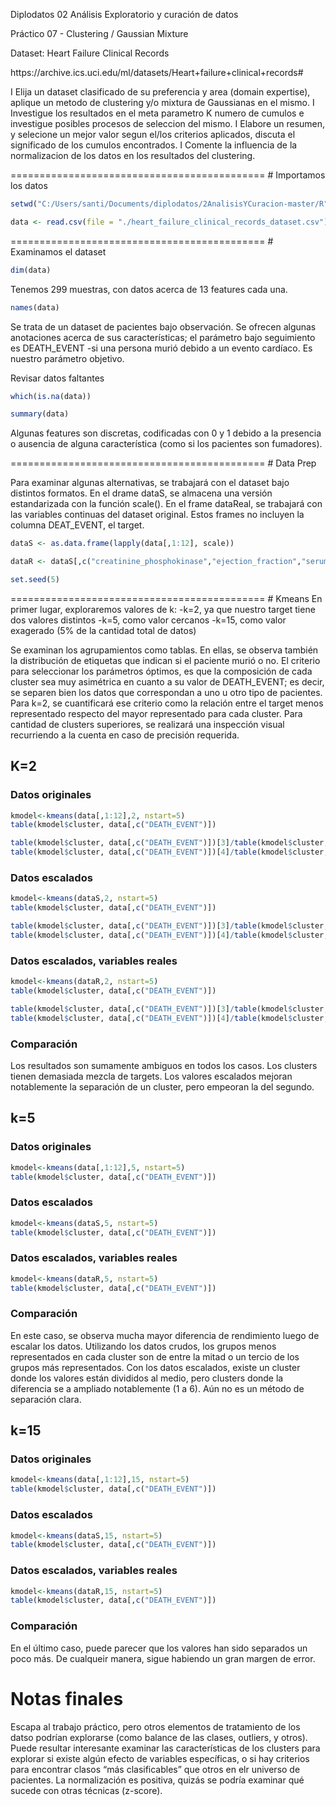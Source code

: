 Diplodatos
02 Análisis Exploratorio y curación de datos

Práctico 07 - Clustering / Gaussian Mixture

Dataset: Heart Failure Clinical Records

https://archive.ics.uci.edu/ml/datasets/Heart+failure+clinical+records#

I Elija un dataset clasificado de su preferencia y area (domain expertise), aplique un metodo de clustering y/o mixtura de Gaussianas en el mismo.
I Investigue los resultados en el meta parametro K numero de cumulos e investigue posibles procesos de seleccion del mismo.
I Elabore un resumen, y selecione un mejor valor segun el/los criterios aplicados, discuta el significado de los cumulos encontrados.
I Comente la influencia de la normalizacion de los datos en los resultados del clustering.


============================================
# Importamos los datos

```r
setwd("C:/Users/santi/Documents/diplodatos/2AnalisisYCuracion-master/R")
```

```r
data <- read.csv(file = "./heart_failure_clinical_records_dataset.csv")
```


============================================
# Examinamos el dataset

```r
dim(data)
```

Tenemos 299 muestras, con datos acerca de 13 features cada una.

```r
names(data)
```

Se trata de un dataset de pacientes bajo observación. Se ofrecen algunas anotaciones acerca de sus características; el parámetro bajo seguimiento es DEATH_EVENT -si una persona murió debido a un evento cardíaco. Es nuestro parámetro objetivo.

Revisar datos faltantes
```r
which(is.na(data))
```

```r
summary(data)
```

Algunas features son discretas, codificadas con 0 y 1 debido a la presencia o ausencia de alguna característica (como si los pacientes son fumadores).

============================================
# Data Prep

Para examinar algunas alternativas, se trabajará con el dataset bajo distintos formatos. En el drame dataS, se almacena una versión estandarizada con la función scale(). En el frame dataReal, se trabajará con las variables continuas del dataset original.
Estos frames no incluyen la columna DEAT_EVENT, el target.

```r
dataS <- as.data.frame(lapply(data[,1:12], scale))
```


```r
dataR <- dataS[,c("creatinine_phosphokinase","ejection_fraction","serum_creatinine","serum_sodium","platelets")]
```

```r
set.seed(5)
```


============================================
# Kmeans
En primer lugar, exploraremos valores de k:
-k=2, ya que nuestro target tiene dos valores distintos
-k=5, como valor cercanos
-k=15, como valor exagerado (5% de la cantidad total de datos)

Se examinan los agrupamientos como tablas. En ellas, se observa también la distribución de etiquetas que indican si el paciente murió o no. El criterio para seleccionar los parámetros óptimos, es que la composición de cada cluster sea muy asimétrica en cuanto a su valor de DEATH_EVENT; es decir, se separen bien los datos que correspondan a uno u otro tipo de pacientes.
Para k=2, se cuantificará ese criterio como la relación entre el target menos representado respecto del mayor representado para cada cluster. Para cantidad de clusters superiores, se realizará una inspección visual recurriendo a la cuenta en caso de precisión requerida.


## K=2
### Datos originales
```r
kmodel<-kmeans(data[,1:12],2, nstart=5)
table(kmodel$cluster, data[,c("DEATH_EVENT")])
```
```r
table(kmodel$cluster, data[,c("DEATH_EVENT")])[3]/table(kmodel$cluster, data[,c("DEATH_EVENT")])[1]
table(kmodel$cluster, data[,c("DEATH_EVENT")])[4]/table(kmodel$cluster, data[,c("DEATH_EVENT")])[2]
```

### Datos escalados
```r
kmodel<-kmeans(dataS,2, nstart=5)
table(kmodel$cluster, data[,c("DEATH_EVENT")])
```
```r
table(kmodel$cluster, data[,c("DEATH_EVENT")])[3]/table(kmodel$cluster, data[,c("DEATH_EVENT")])[1]
table(kmodel$cluster, data[,c("DEATH_EVENT")])[4]/table(kmodel$cluster, data[,c("DEATH_EVENT")])[2]
```

### Datos escalados, variables reales
```r
kmodel<-kmeans(dataR,2, nstart=5)
table(kmodel$cluster, data[,c("DEATH_EVENT")])
```
```r
table(kmodel$cluster, data[,c("DEATH_EVENT")])[3]/table(kmodel$cluster, data[,c("DEATH_EVENT")])[1]
table(kmodel$cluster, data[,c("DEATH_EVENT")])[4]/table(kmodel$cluster, data[,c("DEATH_EVENT")])[2]
```
### Comparación
Los resultados son sumamente ambiguos en todos los casos. Los clusters tienen demasiada mezcla de targets. Los valores escalados mejoran notablemente la separación de un cluster, pero empeoran la del segundo.

## k=5
### Datos originales
```r
kmodel<-kmeans(data[,1:12],5, nstart=5)
table(kmodel$cluster, data[,c("DEATH_EVENT")])
```


### Datos escalados
```r
kmodel<-kmeans(dataS,5, nstart=5)
table(kmodel$cluster, data[,c("DEATH_EVENT")])
```

### Datos escalados, variables reales
```r
kmodel<-kmeans(dataR,5, nstart=5)
table(kmodel$cluster, data[,c("DEATH_EVENT")])
```

### Comparación
En este caso, se observa mucha mayor diferencia de rendimiento luego de escalar los datos. Utilizando los datos crudos, los grupos menos representados en cada cluster son de entre la mitad o un tercio de los grupos más representados.
Con los datos escalados, existe un cluster donde los valores están divididos al medio, pero clusters donde la diferencia se a ampliado notablemente (1 a 6).
Aún no es un método de separación clara.

## k=15
### Datos originales
```r
kmodel<-kmeans(data[,1:12],15, nstart=5)
table(kmodel$cluster, data[,c("DEATH_EVENT")])
```


### Datos escalados
```r
kmodel<-kmeans(dataS,15, nstart=5)
table(kmodel$cluster, data[,c("DEATH_EVENT")])
```

### Datos escalados, variables reales
```r
kmodel<-kmeans(dataR,15, nstart=5)
table(kmodel$cluster, data[,c("DEATH_EVENT")])
```

### Comparación
En el último caso, puede parecer que los valores han sido separados un poco más.
De cualqueir manera, sigue habiendo un gran margen de error.

# Notas finales
Escapa al trabajo práctico, pero otros elementos de tratamiento de los datso podrían explorarse (como balance de las clases, outliers, y otros).
Puede resultar interesante examinar las características de los clusters para explorar si existe algún efecto de variables específicas, o si hay criterios para encontrar clasos "más clasificables" que otros en elr universo de pacientes.
La normalización es positiva, quizás se podría examinar qué sucede con otras técnicas (z-score).




